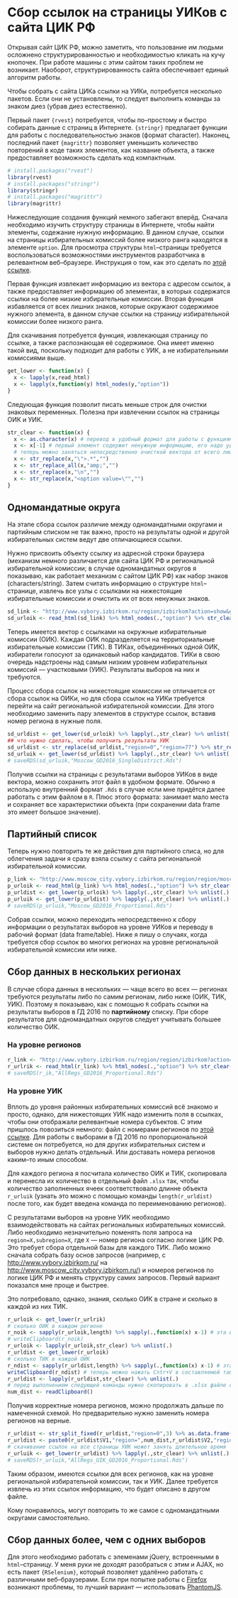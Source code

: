 # Сбор ссылок на страницы УИКов с сайта ЦИК РФ

Открывая сайт ЦИК РФ, можно заметить, что пользование им людьми осложнено структурированностью и необходимостью кликать на кучу кнопочек. При работе машины с этим сайтом таких проблем не возникает. Наоборот, структурированность сайта обеспечивает единый алгоритм работы.

Чтобы собрать с сайта ЦИКа ссылки на УИКи, потребуется несколько пакетов. Если они не установлены, то следует выполнить команды за знаком диез (убрав диез естественно).

Первый пакет `{rvest}` потребуется, чтобы по--простому и быстро собирать данные с страниц в Интернете. `{stringr}` предлагает функции для работы с последовательностью знаков (формат character). Наконец, последний пакет `{magrittr}` позволяет уменьшить количество повторений в коде таких элементов, как название объекта, а также предоставляет возможность сделать код компактным.

```r
# install.packages("rvest")
library(rvest)
# install.packages("stringr")
library(stringr)
# install.packages("magrittr")
library(magrittr)
```

Нижеследующие создания функций немного забегают вперёд. Сначала необходимо изучить структуру страницы в Интернете, чтобы найти элементы, содежание нужную информацию. В данном случае, ссылки на страницы избирательных комиссий более низкого ранга находятся в элементе `option`. Для просмотра структуры `html`--страницы требуется воспользоваться возможностями инструментов разработчика в релевантном веб--браузере. Инструкция о том, как это сделать по [этой ссылке](https://www.computerhope.com/issues/ch000746.htm "How to view the HTML source code of a web page --- Computer code").

Первая функция извлекает информацию из вектора с адресом ссылок, а также предоставляет информацию об элементах, в которых содержатся ссылки на более низкие избирательные комиссии. Вторая функция избавляется от всех лишних знаков, которые окружают содержимое нужного элемента, в данном случае ссылки на страницу избирательной комиссии более низкого ранга.

Для скачивания потребуется функция, извлекающая страницу по ссылке, а также распознающая её содержимое. Она имеет именно такой вид, поскольку подходит для работы с УИК, а не избирательными комиссиями выше. 
```r
get_lower <- function(x) {
  x <- lapply(x,read_html)
  x <- lapply(x,function(y) html_nodes(y,"option"))
}
```

Следующая функция позволит писать меньше строк для очистки знаковых переменных. Полезна при извлечении ссылок на страницы ОИК и УИК.
```r
str_clear <- function(x) {
  x <- as.character(x) # перевод в удобный формат для работы с функциями пакета {stringr}
  x <- x[-1] # первый элемент содержит ненужную информацию, его надо удалить
  # теперь можно заняться непосредственно очисткой вектора от всего лишнего
  x <- str_replace(x,"\">.*","")
  x <- str_replace_all(x,"amp;","")
  x <- str_replace(x,"\n","")
  x <- str_replace(x,"<option value=\"","")
}
```

## Одномандатные округа

На этапе сбора ссылок различие между одномандатными округами и партийным списком не так важно, просто на результаты одной и другой избирательных систем ведут две отличающиеся ссылки.

Нужно присвоить объекту ссылку из адресной строки браузера (механизм немного различается для сайта ЦИК РФ и региональной избирательной комиссии; в случае одномандатных округов я показываю, как работает механизм с сайтом ЦИК РФ) как набор знаков (characters/string). Затем считать информацию о структуре `html`--странице, извлечь все узлы с ссылками на нижестоящие избирательные комиссии и очистить их от всех ненужных знаков.

```r
sd_link <- "http://www.vybory.izbirkom.ru/region/izbirkom?action=show&global=true&root=1000259&tvd=100100067796113&vrn=100100067795849&prver=0&pronetvd=0&region=0&sub_region=0&type=463&vibid=100100067796113"
sd_urloik <- read_html(sd_link) %>% html_nodes(.,"option") %>% str_clear(.)
```

Теперь имеется вектор с ссылками на окружные избирательные комиссии (ОИК). Каждая ОИК подразделяется на территориальные избирательные комиссии (ТИК). В ТИКах, объединённых одной ОИК, избиратели голосуют за одинаковый набор кандидатов. ТИКи в свою очередь надстроены над самым низким уровнем избирательных комиссий --- участковыми (УИК). Результаты выборов на них и требуются.

Процесс сбора ссылок на нижестоящие комиссии не отличается от сбора ссылок на ОИКи, но для сбора ссылок на УИКи требуется перейти на сайт региональной избирательной комиссии. Для этого необходимо заменить пару элементов в структуре ссылок, вставив номер региона в нужные поля.

```r
sd_urldist <- get_lower(sd_urloik) %>% lapply(.,str_clear) %>% unlist(.) 
## что нужно сделать, чтобы получить результаты УИК
sd_urldist <- str_replace(sd_urldist,"region=0","region=77") %>% str_replace(.,"sub_region=0","sub_region=77")
sd_urluik <- get_lower(sd_urldist) %>% lapply(.,str_clear) %>% unlist(.)
# saveRDS(sd_urluik,"Moscow_GD2016_SingleDistrict.Rds")
```

Получив ссылки на страницы с результатами выборов УИКов в виде вектора, можно сохранить этот файл в удобном формате. Обычно я использую внутренний формат `.Rds` в случае если мне придётся далее работать с этим файлом в `R`. Плюс этого формата: занимает мало места и сохраняет все характеристики объекта (при сохранении data frame это имеет большое значение).

## Партийный список

Теперь нужно повторить те же действия для партийного списа, но для облегчения задачи я сразу взяла ссылку с сайта региональной избирательной комиссии.

```r
p_link <- "http://www.moscow_city.vybory.izbirkom.ru/region/region/moscow_city?action=show&root=1000259&tvd=100100067796113&vrn=100100067795849&region=77&global=true&sub_region=77&prver=0&pronetvd=0&vibid=100100067796113&type=242"
p_urloik <- read_html(p_link) %>% html_nodes(.,"option") %>% str_clear(.)
p_urldist <- get_lower(p_urloik) %>% lapply(.,str_clear) %>% unlist(.)
p_urluik <- get_lower(p_urldist) %>% lapply(.,str_clear) %>% unlist(.)
# saveRDS(p_urluik,"Moscow_GD2016_Proportional.Rds")
```

Собрав ссылки, можно переходить непосредственно к сбору информации о результатах выборов на уровне УИКов и переводу в рабочий формат (data frame/table). Ниже я пишу о случаях, когда требуется сбор ссылок во многих регионах на уровне региональной избирательной комиссии или ниже.

## Сбор данных в нескольких регионах

В случае сбора данных в нескольких --- чаще всего во всех --- регионах требуются результаты либо по самим регионам, либо ниже (ОИК, ТИК, УИК). Поэтому я показываю, как с помощью `R` собрать ссылки на результаты выборов в ГД 2016 по __партийному__ списку. При сборе результатов для одномандатных округов следует учитывать большее количество ОИК.

### На уровне регионов

```r
r_link <- "http://www.vybory.izbirkom.ru/region/region/izbirkom?action=show&root=1&tvd=100100067795854&vrn=100100067795849&region=0&global=1&sub_region=0&prver=0&pronetvd=0&vibid=100100067795854&type=242"
r_urlrik <- read_html(r_link) %>% html_nodes(.,"option") %>% str_clear(.)
# saveRDS(r_ik,"AllRegs_GD2016_Proportional.Rds")
```

### На уровне УИК

Вплоть до уровня районных избирательных комиссий всё знакомо и просто, однако, для нижестоящих УИК надо изменить поля в ссылках, чтобы они отображали релевантные номера субъектов. С этим пришлось повозиться немного: файл с номерами регионов по [этой ссылке](https://1drv.ms/x/s!AsB08ZBv5_PG3m0FswVKX2BxYyXV "Файл, содержащий коды регионов на сайте ЦИК РФ"). Для работы с выборами в ГД 2016 по пропорциональной системе он потребуется, но для других избирательных систем и выборов нужно делать отдельный. Или доставать номера регионов каким--то иным способом.

Для каждого региона я посчитала количество ОИК и ТИК, скопировала и перенесла их количество в отдельный файл `.xlsx` так, чтобы количество заполненных ячеек соответствовало длинне объекта `r_urluik` (узнать это можно с помощью команды `length(r_urldist)` после того, как будет введена команда по переименованию регионов).

С результатами выборов на уровне УИК необходимо взаимодействовать на сайтах региональных избирательных комиссий. Либо необходимо незначительно поменять поля запроса на `region=X,subregion=X`, где `X` --- номер региона согласно логике ЦИК РФ. Это требует сбора отдельной базы для каждого ТИК. Либо можно сначала собрать базу основ запросов (например, с [http://www.vybory.izbirkom.ru/](http://www.vybory.izbirkom.ru/) на [http://www.moscow_city.vybory.izbirkom.ru/](http://www.moscow_city.vybory.izbirkom.ru/)) и номеров регионов по логике ЦИК РФ и менять структуру самих запросов. Первый вариант показался мне проще и быстрее.

Это потребовало, однако, знания, сколько ОИК в стране и сколько в каждой из них ТИК.

```r
r_urloik <- get_lower(r_urlrik)
# сколько ОИК в каждом регионе
r_noik <- sapply(r_urloik,length) %>% sapply(.,function(x) x-1) # эта информация нужна для точной конструкции номеров регионов; нужно скопировать этот вектор с помощью команды
# writeClipboard(r_noik)
r_urloik <- lapply(r_urloik,str_clear) %>% unlist(.)
r_urldist <- get_lower(r_urloik)
# сколько ТИК в каждой ОИК
r_ndist <- sapply(r_urldist,length) %>% sapply(.,function(x) x-1) # эта информация нужна для точной конструкции номеров регионов; нужно скопировать этот вектор в буфер обмена с помощью команды
writeClipboard(r_ndist) # теперь можно нажать Cntr+V в составляемой таблице
r_urldist <- lapply(r_urldist,str_clear) %>% unlist(.)
# перед выполнением следующей команды нужно скопировать в .xlsx файле с кодами регионов переменную reg_id без первой строки; количество ячеек таблицы .xlsx и длина вектора с ссылками на ТИКи должна быть одинаковой
num_dist <- readClipboard()
```

Получив корректные номера регионов, можно продолжать дальше по намеченной схемой. Но предварительно нужно заменить номера регионов на верные.

```r
r_urldist <- str_split_fixed(r_urldist,"region=0",3) %>% as.data.frame()
r_urldist <- paste0(r_urldist$V1,"region=",num_dist,r_urldist$V2,"region=",num_dist,r_urldist$V3)
# скачивание ссылок на все страницы УИК может занять длительное время
r_urluik <- get_lower(r_urldist) %>% lapply(.,str_clear) %>% unlist(.)
# saveRDS(r_urluik,"AllRegs_UIK_GD2016_Proportional.Rds")
```

Таким образом, имеются ссылки для всех регионов, как на уровне региональной избирательной комиссии, так и УИК. Далее требуется извлечь из этих ссылок информацию, что будет описано в другом файле.

Кому понравилось, могут повторить то же самое с одномандатными округами самостоятельно.

## Сбор данных более, чем с одних выборов

Для этого необходимо работать с элеменами jQuery, встроенными в `html`--страницу. У меня руки не доходят разобраться с этим и AJAX, но есть пакет `{RSelenium}`, который позволяет удалённо работать с различными веб--браузерами. Если при попытке работы с [Firefox](https://www.mozilla.org/ru/firefox/new/?f=106 "Загрузить Firefox - Бесплатный браузер - Mozilla") возникают проблемы, то лучший вариант --- использовать [PhantomJS](http://phantomjs.org/ "PhantomJS").
